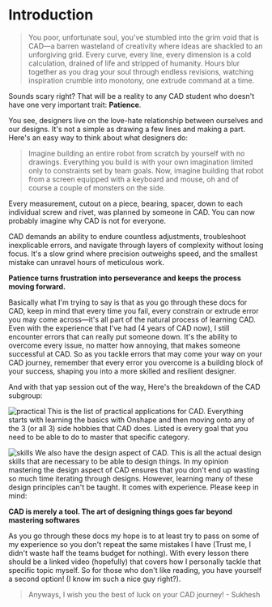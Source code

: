 # Introduction

> You poor, unfortunate soul, you've stumbled into the grim void that is CAD—a barren wasteland of creativity where ideas are shackled to an unforgiving grid. Every curve, every line, every dimension is a cold calculation, drained of life and stripped of humanity. Hours blur together as you drag your soul through endless revisions, watching inspiration crumble into monotony, one extrude command at a time.

Sounds scary right? That will be a reality to any CAD student who doesn't have one very important trait: **Patience**.

You see, designers live on the love-hate relationship between ourselves and our designs. It's not a simple as drawing a few lines and making a part. Here's an easy way to think about what designers do:

> Imagine building an entire robot from scratch by yourself with no drawings. Everything you build is with your own imagination limited only to constraints set by team goals. Now, imagine building that robot from a screen equipped with a keyboard and mouse, oh and of course a couple of monsters on the side.

Every measurement, cutout on a piece, bearing, spacer, down to each individual screw and rivet, was planned by someone in CAD. You can now probably imagine why CAD is not for everyone.

CAD demands an ability to endure countless adjustments, troubleshoot inexplicable errors, and navigate through layers of complexity without losing focus. It's a slow grind where precision outweighs speed, and the smallest mistake can unravel hours of meticulous work.

**Patience turns frustration into perseverance and keeps the process moving forward.**

Basically what I'm trying to say is that as you go through these docs for CAD, keep in mind that every time you fail, every constrain or extrude error you may come across—it's all part of the natural process of learning CAD. Even with the experience that I've had (4 years of CAD now), I still encounter errors that can really put someone down. It's the ability to overcome every issue, no matter how annoying, that makes someone successful at CAD. So as you tackle errors that may come your way on your CAD journey, remember that every error you overcome is a building block of your success, shaping you into a more skilled and resilient designer.

And with that yap session out of the way, Here's the breakdown of the CAD subgroup:

![practical](https://lh3.googleusercontent.com/pw/AP1GczM9yerxLQ5CzuUIMJAWAbQM79Py1rHvZgcAG_6dfgg8j3umiaMehyBpm9-Gcs-W8HHhwgwc6PKAXidVVwuyC4nFArZMWkX6TLfsWs50GF5kUe5zV_BdMFJZMWVH7IhnwEzqRELnt3gNAkZBsTRGlhlCMg=w3411-h1919-s-no?authuser=0)
This is the list of practical applications for CAD. Everything starts with learning the basics with Onshape and then moving onto any of the 3 (or all 3) side hobbies that CAD does. Listed is every goal that you need to be able to do to master that specific category.

![skills](https://lh3.googleusercontent.com/pw/AP1GczM12XXpHUYAI4cwogS5r5DFnCtIIypFvsBSt11LuFl8CdovXNIsqGjxYsyPX4gJoM7NetL1lBoquiC1DE9AXROoBBZC0xSR4lLEcMfonhfqhflernvZcwssKAqbtPi8ngDcdC6Mb-Rnx7FhOUbnjHtKgQ=w3411-h1919-s-no?authuser=0)
We also have the design aspect of CAD. This is all the actual design skills that are necessary to be able to design things. In my opinion mastering the design aspect of CAD ensures that you don't end up wasting so much time iterating through designs. However, learning many of these design principles can't be taught. It comes with experience. Please keep in mind:

**CAD is merely a tool. The art of designing things goes far beyond mastering softwares**

As you go through these docs my hope is to at least try to pass on some of my experience so you don't repeat the same mistakes I have (Trust me, I didn't waste half the teams budget for nothing). With every lesson there should be a linked video (hopefully) that covers how I personally tackle that specific topic myself. So for those who don't like reading, you have yourself a second option! (I know im such a nice guy right?).

> Anyways, I wish you the best of luck on your CAD journey! - Sukhesh
